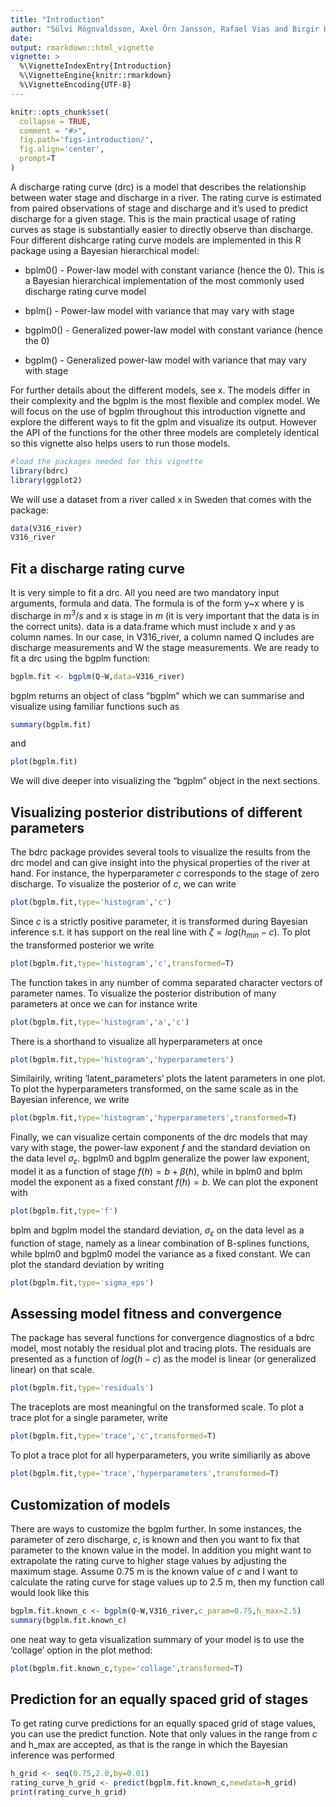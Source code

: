 ```yaml
---
title: "Introduction"
author: "Sölvi Rögnvaldsson, Axel Örn Jansson, Rafael Vias and Birgir Hrafnkelsson"
date:
output: rmarkdown::html_vignette
vignette: >
  %\VignetteIndexEntry{Introduction}
  %\VignetteEngine{knitr::rmarkdown}
  %\VignetteEncoding{UTF-8}
---
```


```r
knitr::opts_chunk$set(
  collapse = TRUE,
  comment = "#>",
  fig.path='figs-introduction/',
  fig.align='center',
  prompt=T
)
```
A discharge rating curve (drc) is a model that describes the relationship between water stage and discharge in a river. The rating curve is estimated from paired observations of stage and discharge and it's used to predict discharge for a given stage. This is the main practical usage of rating curves as stage is substantially easier to directly observe than discharge. Four different dishcarge rating curve models are implemented in this R package using a Bayesian hierarchical model:

* bplm0() - Power-law model with constant variance (hence the 0). This is a Bayesian hierarchical implementation of the most commonly used discharge rating curve model

* bplm() - Power-law model with variance that may vary with stage

* bgplm0() - Generalized power-law model with constant variance (hence the 0)

* bgplm() - Generalized power-law model with variance that may vary with stage

For further details about the different models, see x. The models differ in their complexity and the bgplm is the most flexible and complex model. We will focus on the use of bgplm throughout this introduction vignette and explore the different ways to fit the gplm and visualize its output. However the API of the functions for the other three models are completely identical so this vignette also helps users to run those models. 
```r
#load the packages needed for this vignette
library(bdrc)
library(ggplot2)
```
We will use a dataset from a river called x in Sweden that comes with the package:
```r
data(V316_river)
V316_river
```
## Fit a discharge rating curve
It is very simple to fit a drc. All you need are two mandatory input arguments, formula and data. The formula is of the form y~x where y is discharge in $m^3/s$ and x is stage in $m$ (it is very important that the data is in the correct units). data is a data.frame which must include x and y as column names. In our case, in V316_river, a column named Q includes are discharge measurements and W the stage measurements. We are ready to fit a drc using the bgplm function:

```r
bgplm.fit <- bgplm(Q~W,data=V316_river)
```
bgplm returns an object of class "bgplm" which we can summarise and visualize using familiar functions such as

```r
summary(bgplm.fit)
```
and

```r
plot(bgplm.fit)
```

We will dive deeper into visualizing the "bgplm" object in the next sections.

## Visualizing posterior distributions of different parameters
The bdrc package provides several tools to visualize the results from the drc model and can give insight into the physical properties of the river at hand. For instance, the hyperparameter $c$ corresponds to the stage of zero discharge. To visualize the posterior of $c$, we can write

```r
plot(bgplm.fit,type='histogram','c')
```
Since $c$ is a strictly positive parameter, it is transformed during Bayesian inference s.t. it has support on the real line with $\zeta=log(h_{min}-c)$. To plot the transformed posterior we write

```r
plot(bgplm.fit,type='histogram','c',transformed=T)
```
The function takes in any number of comma separated character vectors of parameter names. To visualize the posterior distribution of many parameters at once we can for instance write

```r
plot(bgplm.fit,type='histogram','a','c')
```
There is a shorthand to visualize all hyperparameters at once
```r
plot(bgplm.fit,type='histogram','hyperparameters')
```
Similairily, writing 'latent_parameters' plots the latent parameters in one plot. To plot the hyperparameters transformed, on the same scale as in the Bayesian inference, we write

```r
plot(bgplm.fit,type='histogram','hyperparameters',transformed=T)
```

Finally, we can visualize certain components of the drc models that may vary with stage, the power-law exponent $f$ and the standard deviation on the data level $\sigma_{\varepsilon}$. bgplm0 and bgplm generalize the power law exponent, model it as a function of stage $f(h)=b+\beta(h)$, while in bplm0 and bplm model the exponent as a fixed constant $f(h)=b$. We can plot the exponent with

```r
plot(bgplm.fit,type='f')
```
bplm and bgplm model the standard deviation, $\sigma_{\varepsilon}$ on the data level as a function of stage, namely as a linear combination of B-splines functions, while bplm0 and bgplm0 model the variance as a fixed constant. We can plot the standard deviation by writing
```r
plot(bgplm.fit,type='sigma_eps')
```

## Assessing model fitness and convergence
The package has several functions for convergence diagnostics of a bdrc model, most notably the residual plot and tracing plots. The residuals are presented as a function of $log(h-c)$ as the model is linear (or generalized linear) on that scale. 
```r
plot(bgplm.fit,type='residuals')
```
The traceplots are most meaningful on the transformed scale. To plot a trace plot for a single parameter, write

```r
plot(bgplm.fit,type='trace','c',transformed=T)
```

To plot a trace plot for all hyperparameters, you write similiarily as above
```r
plot(bgplm.fit,type='trace','hyperparameters',transformed=T)
```

## Customization of models
There are ways to customize the bgplm further. In some instances, the parameter of zero discharge, $c$, is known and then you want to fix that parameter to the known value in the model. In addition you might want to extrapolate the rating curve to higher stage values by adjusting the maximum stage. Assume 0.75 m is the known value of $c$ and I want to calculate the rating curve for stage values up to 2.5 m, then  my function call would look like this
```r
bgplm.fit.known_c <- bgplm(Q~W,V316_river,c_param=0.75,h_max=2.5)
summary(bgplm.fit.known_c)
```
one neat way to geta visualization summary of your model is to use the 'collage' option in the plot method:

```r
plot(bgplm.fit.known_c,type='collage',transformed=T)
```

## Prediction for an equally spaced grid of stages
To get rating curve predictions for an equally spaced grid of stage values, you can use the predict function. Note that only values in the range from $c$ and h_max are accepted, as that is the range in which the Bayesian inference was performed
```r
h_grid <- seq(0.75,2.0,by=0.01)
rating_curve_h_grid <- predict(bgplm.fit.known_c,newdata=h_grid)
print(rating_curve_h_grid)
```

